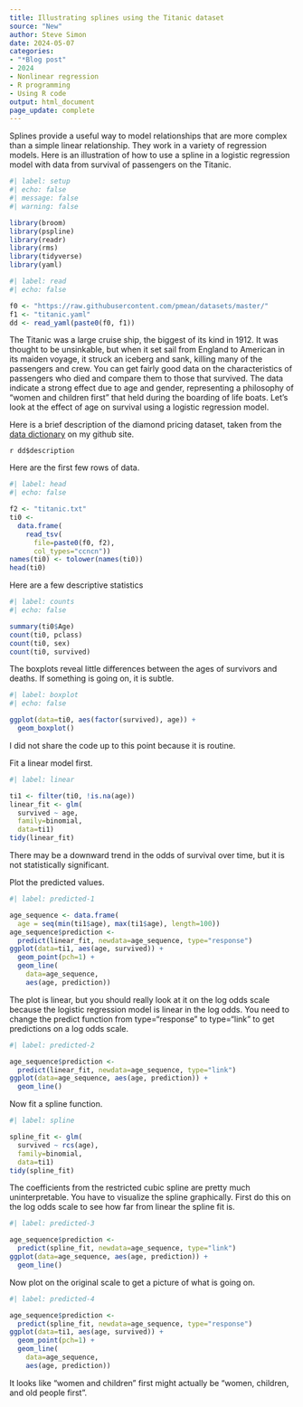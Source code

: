 ```yaml
---
title: Illustrating splines using the Titanic dataset
source: "New"
author: Steve Simon
date: 2024-05-07
categories:
- "*Blog post"
- 2024
- Nonlinear regression
- R programming
- Using R code
output: html_document
page_update: complete
---
```


Splines provide a useful way to model relationships that are more complex than a simple linear relationship. They work in a variety of regression models. Here is an illustration of how to use a spline in a logistic regression model with data from survival of passengers on the Titanic.

<!---more--->

```r
#| label: setup
#| echo: false
#| message: false
#| warning: false

library(broom)
library(pspline)
library(readr)
library(rms)
library(tidyverse)
library(yaml)
```

```r
#| label: read
#| echo: false

f0 <- "https://raw.githubusercontent.com/pmean/datasets/master/"
f1 <- "titanic.yaml"
dd <- read_yaml(paste0(f0, f1))
```

The Titanic was a large cruise ship, the biggest of its kind in 1912. It was thought to be unsinkable, but when it set sail from England to American in its maiden voyage, it struck an iceberg and sank, killing many of the passengers and crew. You can get fairly good data on the characteristics of passengers who died and compare them to those that survived. The data indicate a strong effect due to age and gender, representing a philosophy of "women and children first" that held during the boarding of life boats. Let's look at the effect of age on survival using a logistic regression model.

Here is a brief description of the diamond pricing dataset, taken from the [data dictionary][sim3] on my github site.

`r dd$description`

[sim3]: https://raw.githubusercontent.com/pmean/datasets/master/titanic-data-dictionary.yaml

Here are the first few rows of data.

```r
#| label: head
#| echo: false

f2 <- "titanic.txt"
ti0 <- 
  data.frame(
    read_tsv(
      file=paste0(f0, f2),
      col_types="ccncn"))
names(ti0) <- tolower(names(ti0))
head(ti0)
```

Here are a few descriptive statistics

```r
#| label: counts
#| echo: false

summary(ti0$Age)
count(ti0, pclass)
count(ti0, sex)
count(ti0, survived)
```

The boxplots reveal little differences between the ages of survivors and deaths. If something is going on, it is subtle.

```r
#| label: boxplot
#| echo: false

ggplot(data=ti0, aes(factor(survived), age)) + 
  geom_boxplot()
```

I did not share the code up to this point because it is routine.

Fit a linear model first.

```r
#| label: linear

ti1 <- filter(ti0, !is.na(age))
linear_fit <- glm(
  survived ~ age,
  family=binomial,
  data=ti1)
tidy(linear_fit)
```

There may be a downward trend in the odds of survival over time, but it is not statistically significant.

Plot the predicted values.

```r
#| label: predicted-1

age_sequence <- data.frame(
  age = seq(min(ti1$age), max(ti1$age), length=100))
age_sequence$prediction <- 
  predict(linear_fit, newdata=age_sequence, type="response")
ggplot(data=ti1, aes(age, survived)) +
  geom_point(pch=1) +
  geom_line(
    data=age_sequence,
    aes(age, prediction))
```

The plot is linear, but you should really look at it on the log odds scale because the logistic regression model is linear in the log odds. You need to change the predict function from type="response" to type="link" to get predictions on a log odds scale.

```r
#| label: predicted-2

age_sequence$prediction <- 
  predict(linear_fit, newdata=age_sequence, type="link")
ggplot(data=age_sequence, aes(age, prediction)) +
  geom_line()
```

Now fit a spline function.

```r
#| label: spline

spline_fit <- glm(
  survived ~ rcs(age),
  family=binomial,
  data=ti1)
tidy(spline_fit)
```

The coefficients from the restricted cubic spline are pretty much uninterpretable. You have to visualize the spline graphically. First do this on the log odds scale to see how far from linear the spline fit is.

```r
#| label: predicted-3

age_sequence$prediction <- 
  predict(spline_fit, newdata=age_sequence, type="link")
ggplot(data=age_sequence, aes(age, prediction)) +
  geom_line()
```

Now plot on the original scale to get a picture of what is going on.

```r
#| label: predicted-4

age_sequence$prediction <- 
  predict(spline_fit, newdata=age_sequence, type="response")
ggplot(data=ti1, aes(age, survived)) +
  geom_point(pch=1) +
  geom_line(
    data=age_sequence,
    aes(age, prediction))
```

It looks like "women and children" first might actually be "women, children, and old people first".
